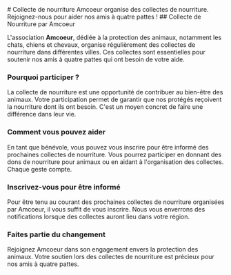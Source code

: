 
<TitlePanel src={BackgroundImage}>
# Collecte de nourriture
Amcoeur organise des collectes de nourriture. Rejoignez-nous pour aider nos amis à quatre pattes !

</TitlePanel>

<TextPanel>
## Collecte de Nourriture par Amcoeur

L'association **Amcoeur**, dédiée à la protection des animaux, notamment les chats, chiens et chevaux, organise régulièrement des collectes de nourriture dans différentes villes. Ces collectes sont essentielles pour soutenir nos amis à quatre pattes qui ont besoin de votre aide.

### Pourquoi participer ?

La collecte de nourriture est une opportunité de contribuer au bien-être des animaux. Votre participation permet de garantir que nos protégés reçoivent la nourriture dont ils ont besoin. C'est un moyen concret de faire une différence dans leur vie.

### Comment vous pouvez aider

En tant que bénévole, vous pouvez vous inscrire pour être informé des prochaines collectes de nourriture. Vous pourrez participer en donnant des dons de nourriture pour animaux ou en aidant à l'organisation des collectes. Chaque geste compte.

### Inscrivez-vous pour être informé

Pour être tenu au courant des prochaines collectes de nourriture organisées par Amcoeur, il vous suffit de vous inscrire. Nous vous enverrons des notifications lorsque des collectes auront lieu dans votre région.

### Faites partie du changement

Rejoignez Amcoeur dans son engagement envers la protection des animaux. Votre soutien lors des collectes de nourriture est précieux pour nos amis à quatre pattes.

</TextPanel>
